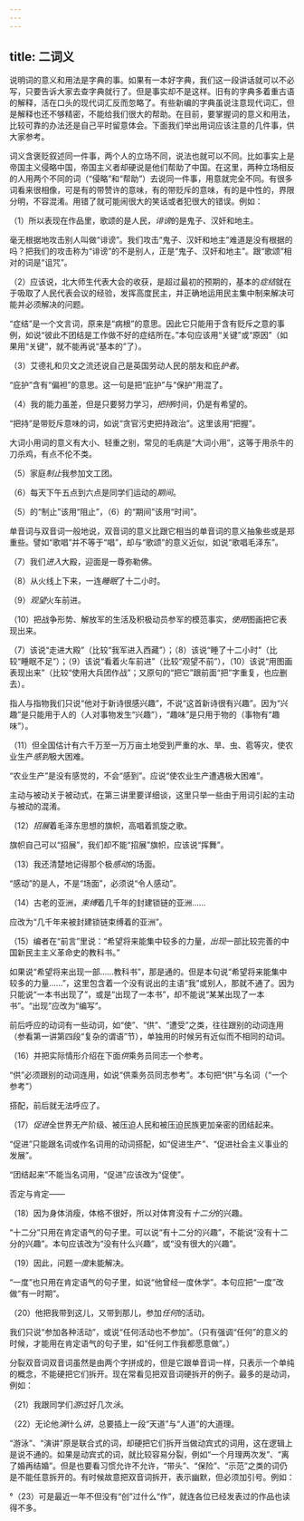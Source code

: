 ```yaml
---
---
---
```

title: 二词义
---



说明词的意义和用法是字典的事。如果有一本好字典，我们这一段讲话就可以不必写，只要告诉大家去查字典就行了。但是事实却不是这样。旧有的字典多着重古语的解释，活在口头的现代词汇反而忽略了。有些新编的字典虽说注意现代词汇，但是解释也还不够精密，不能给我们很大的帮助。在目前，要掌握词的意义和用法，比较可靠的办法还是自己平时留意体会。下面我们举出用词应该注意的几件事，供大家参考。

词义含褒贬叙述同一件事，两个人的立场不同，说法也就可以不同。比如事实上是帝国主义侵略中国，帝国主义者却硬说是他们帮助了中国。在这里，两种立场相反的人用两个不同的词（“侵略”和“帮助”）去说同一件事，用意就完全不同。有很多词看来很相像，可是有的带赞许的意味，有的带贬斥的意味，有的是中性的，界限分明，不容混淆。用错了就可能闹很大的笑话或者犯很大的错误。例如：

（1）所以表现在作品里，歌颂的是人民，*诽谤*的是鬼子、汉奸和地主。

毫无根据地攻击别人叫做“诽谤”。我们攻击“鬼子、汉奸和地主”难道是没有根据的吗？把我们的攻击称为“诽谤”的不是别人，正是“鬼子、汉奸和地主”。跟“歌颂”相对的词是“诅咒”。

（2）应该说，北大师生代表大会的收获，是超过最初的预期的，基本的*症结*就在于吸取了人民代表会议的经验，发挥高度民主，并正确地运用民主集中制来解决可能并必须解决的问题。

“症结”是一个文言词，原来是“病根”的意思。因此它只能用于含有贬斥之意的事例，如说“彼此不团结是工作做不好的症结所在。”本句应该用“关键”或“原因”（如果用“关键”，就不能再说“基本的”了）。

（3）艾德礼和贝文之流还说自己是英国劳动人民的朋友和庇*护者*。

“庇护”含有“偏袒”的意思。这一句是把“庇护”与“保护”用混了。

（4）我的能力虽差，但是只要努力学习，*把持*时间，仍是有希望的。

“把持”是带贬斥意味的词，如说“贪官污吏把持政治”。这里该用“把握”。

大词小用词的意义有大小、轻重之别，常见的毛病是“大词小用”，这等于用杀牛的刀杀鸡，有点不伦不类。

（5）家庭*制止*我参加文工团。

（6）每天下午五点到六点是同学们运动的*期间*。

（5）的“制止”该用“阻止”，（6）的“期间”该用“时间”。

单音词与双音词一般地说，双音词的意义比跟它相当的单音词的意义抽象些或是郑重些。譬如“歌唱”并不等于“唱”，却与“歌颂”的意义近似，如说“歌唱毛泽东”。

（7）我们*进入*大殿，迎面是一尊弥勒佛。

（8）从火线上下来，一连*睡眠*了十二小时。

（9）*观望*火车前进。

（10）把战争形势、解放军的生活及积极动员参军的模范事实，*使用*图画把它表现出来。

（7）该说“走进大殿”（比较“我军进入西藏”）；（8）该说“睡了十二小时”（比较“睡眠不足”）；（9）该说“看着火车前进”（比较“观望不前”），（10）该说“用图画表现出来”（比较“使用大兵团作战”；又原句的“把它”跟前面“把”字重复，也应删去）。


指人与指物我们只说“他对于新诗很感兴趣”，不说“这首新诗很有兴趣”。因为“兴趣”是只能用于人的（人对事物发生“兴趣”），“趣味”是只用于物的（事物有“趣味”）。

（11）但全国估计有六千万至一万万亩土地受到严重的水、旱、虫、雹等灾，使农业生产*感到*极大困难。

“农业生产”是没有感觉的，不会“感到”。应说“使农业生产遭遇极大困难”。

主动与被动关于被动式，在第三讲里要详细谈，这里只举一些由于用词引起的主动与被动的混淆。

（12）*招展*着毛泽东思想的旗帜，高唱着凯旋之歌。

旗帜自己可以“招展”，我们却不能“招展”旗帜，应该说“挥舞”。

（13）我还清楚地记得那个极*感动*的场面。

“感动”的是人，不是“场面”，必须说“令人感动”。

（14）古老的亚洲，*束缚*着几千年的封建锁链的亚洲……

应改为“几千年来被封建锁链束缚着的亚洲”。

（15）编者在“前言”里说：“希望将来能集中较多的力量，*出现*一部比较完善的中国新民主主义革命史的教科书。”

如果说“希望将来出现一部……教科书”，那是通的。但是本句说“希望将来能集中较多的力量……”，这里包含着一个没有说出的主语“我”或别人，那就不通了。因为只能说“一本书出现了”，或是“出现了一本书”，却不能说“某某出现了一本书”。“出现”应改为“编写”。

前后呼应的动词有一些动词，如“使”、“供”、“遭受”之类，往往跟别的动词连用（参看第一讲第四段“复杂的谓语”节），单独用的时候另有近似而不相同的动词。

（16）并把实际情形介绍在下面*供*乘务员同志一个参考。

“供”必须跟别的动词连用，如说“供乘务员同志参考”。本句把“供”与名词（“一个参考”）

搭配，前后就无法呼应了。

（17）*促进*全世界无产阶级、被压迫人民和被压迫民族更加亲密的团结起来。

“促进”只能跟名词或作名词用的动词搭配，如“促进生产”、“促进社会主义事业的发展”。

“团结起来”不能当名词用，“促进”应该改为“促使”。

否定与肯定——

（18）因为身体消瘦，体格不很好，所以对体育没有*十二分*的兴趣。


“十二分”只用在肯定语气的句子里。可以说“有十二分的兴趣”，不能说“没有十二分的兴趣”。本句应该改为“没有什么兴趣”，或“没有很大的兴趣”。

（19）因此，问题*一度*未能解决。

“一度”也只用在肯定语气的句子里，如说“他曾经一度休学”。本句应把“一度”改做“有一时期”。

（20）他把我带到这儿，又带到那儿，参加*任何*的活动。

我们只说“参加各种活动”，或说“任何活动也不参加”。（只有强调“任何”的意义的时候，才能用在肯定语气的句子里，如“任何工作我都愿意做”。）

分裂双音词双音词虽然是由两个字拼成的，但是它跟单音词一样，只表示一个单纯的概念，不能硬把它们拆开。现在常看见把双音词硬拆开的例子。最多的是动词，例如：

（21）我跟同学们*游*过好几次*泳*。

（22）无论他*演*什么*讲*，总要插上一段“天道”与“人道”的大道理。

“游泳”、“演讲”原是联合式的词，却硬把它们拆开当做动宾式的词用，这在逻辑上是说不通的。如果是动宾式的词，就比较容易分裂，例如“一个月理两次发”、“离了婚再结婚”。但是也要看习惯允许不允许，“带头”、“保险”、“示范”之类的词仍是不能任意拆开的。有时候故意把双音词拆开，表示幽默，但必须加引号。例如：

°（23）可是最近一年不但没有“创”过什么“作”，就连各位已经发表过的作品也读得不多。